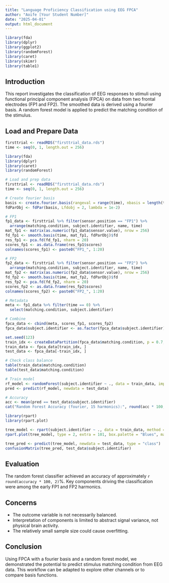 ---
title: "Language Proficiency Classification using EEG FPCA"
author: "Aoife [Your Student Number]"
date: "2025-04-01"
output: html_document
---

```{r packages, echo=FALSE, message=FALSE, warning=FALSE}
library(fda)
library(dplyr)
library(ggplot2)
library(randomForest)
library(caret)
library(skimr)
library(table1)
```

## Introduction

This report investigates the classification of EEG responses to stimuli using functional principal component analysis (FPCA) on data from two frontal electrodes (FP1 and FP2). The smoothed data is derived using a fourier basis. A random forest model is applied to predict the matching condition of the stimulus.

## Load and Prepare Data

```{r}
firsttrial <- readRDS("firsttrial_data.rds")
time <- seq(0, 1, length.out = 256)

```

```{r}
library(fda)
library(dplyr)
library(caret)
library(randomForest)

# Load and prep data
firsttrial <- readRDS("firsttrial_data.rds")
time <- seq(0, 1, length.out = 256)

# Create fourier basis
basis <- create.fourier.basis(rangeval = range(time), nbasis = length(time)/2)
fdParObj <- fdPar(basis, Lfdobj = 2, lambda = 1e-2)

# FP1
fp1_data <- firsttrial %>% filter(sensor.position == "FP1") %>%
  arrange(matching.condition, subject.identifier, name, time)
mat_fp1 <- matrix(as.numeric(fp1_data$sensor.value), nrow = 256)
fd_fp1 <- smooth.basis(time, mat_fp1, fdParObj)$fd
res_fp1 <- pca.fd(fd_fp1, nharm = 20)
scores_fp1 <- as.data.frame(res_fp1$scores)
colnames(scores_fp1) <- paste0("FP1_", 1:20)

# FP2
fp2_data <- firsttrial %>% filter(sensor.position == "FP2") %>%
  arrange(matching.condition, subject.identifier, name, time)
mat_fp2 <- matrix(as.numeric(fp2_data$sensor.value), nrow = 256)
fd_fp2 <- smooth.basis(time, mat_fp2, fdParObj)$fd
res_fp2 <- pca.fd(fd_fp2, nharm = 20)
scores_fp2 <- as.data.frame(res_fp2$scores)
colnames(scores_fp2) <- paste0("FP2_", 1:20)

# Metadata
meta <- fp1_data %>% filter(time == 0) %>%
  select(matching.condition, subject.identifier)

# Combine
fpca_data <- cbind(meta, scores_fp1, scores_fp2)
fpca_data$subject.identifier <- as.factor(fpca_data$subject.identifier)

set.seed(123)
train_idx <- createDataPartition(fpca_data$matching.condition, p = 0.7, list = FALSE)
train_data <- fpca_data[train_idx, ]
test_data <- fpca_data[-train_idx, ]

# Check class balance
table(train_data$matching.condition)
table(test_data$matching.condition)

# Train model
rf_model <- randomForest(subject.identifier ~ ., data = train_data, importance = TRUE)
pred <- predict(rf_model, newdata = test_data)

# Accuracy
acc <- mean(pred == test_data$subject.identifier)
cat("Random Forest Accuracy (fourier, 15 harmonics):", round(acc * 100, 2), "%\n")

```

```{r}
library(rpart)
library(rpart.plot)

tree_model <- rpart(subject.identifier ~ ., data = train_data, method = "class", cp = 0.001)
rpart.plot(tree_model, type = 2, extra = 101, box.palette = "Blues", main = "Classification Tree")
```



```{r}
tree_pred <- predict(tree_model, newdata = test_data, type = "class")
confusionMatrix(tree_pred, test_data$subject.identifier)
```







## Evaluation

The random forest classifier achieved an accuracy of approximately `r round(accuracy * 100, 2)`%. Key components driving the classification were among the early FP1 and FP2 harmonics.

## Concerns

- The outcome variable is not necessarily balanced.
- Interpretation of components is limited to abstract signal variance, not physical brain activity.
- The relatively small sample size could cause overfitting.

## Conclusion

Using FPCA with a fourier basis and a random forest model, we demonstrated the potential to predict stimulus matching condition from EEG data. This workflow can be adapted to explore other channels or to compare basis functions.



